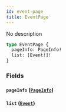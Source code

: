 ```yaml
---
id: event-page
title: EventPage
---
```



No description

```graphql
type EventPage {
  pageInfo: PageInfo!
  list: [Event!]!
}
```


### Fields

#### `pageInfo` ([`PageInfo`](/cyberconnect-api/reference/objects/page-info))




#### `list` ([`Event`](/cyberconnect-api/reference/interfaces/event))






